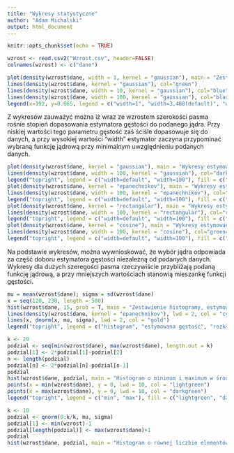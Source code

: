 ---
title: "Wykresy statystyczne"
author: "Adam Michalski"
output: html_document
---

```{r setup, include=FALSE}
knitr::opts_chunk$set(echo = TRUE)
```

```{r}
wzrost <- read.csv2("Wzrost.csv", header=FALSE)
colnames(wzrost) <- c("dane")

plot(density(wzrost$dane, width = 1, kernel = "gaussian"), main = "Zestawienie estymowanych gęstości z różną szerekością pasma", xlab = "x", ylab = "gęstość", col="red")
lines(density(wzrost$dane, kernel = "gaussian"), col="green")
lines(density(wzrost$dane, width = 10, kernel = "gaussian"), col="blue")
lines(density(wzrost$dane, width = 100, kernel = "gaussian"), col="black")
legend(x=192, y=0.065, legend = c("width=1", "width=3,488(default)", "width=10", "width=100"), fill = c("red", "green", "blue", "black"))
```

Z wykresów zauważyć można iż wraz ze wzrostem szerokości pasma rośnie stopień dopasowania estymatora gęstości do podanego jądra. Przy niskiej wartości tego parametru gęstość zaś ściśle dopasowuje się do danych, a przy wysokiej wartości "width" estymator zaczyna przypominać wybraną funkcję jądrową przy minimalnym uwzględnieniu podanych danych.

```{r}
plot(density(wzrost$dane, kernel = "gaussian"), main = "Wykresy estymowanej gęstości jądrem Gaussowskim", xlab = "x", ylab = "gęstość", col="orange")
lines(density(wzrost$dane, width = 100, kernel = "gaussian"), col="darkorange4")
legend("topright", legend = c("width=default", "width=100"), fill = c("orange", "darkorange4"))
plot(density(wzrost$dane, kernel = "epanechnikov"), main = "Wykresy estymowanej gęstości jądrem Epanechnikova", xlab = "x", ylab = "gęstość", col="cyan")
lines(density(wzrost$dane, width = 100, kernel = "epanechnikov"), col="cyan4")
legend("topright", legend = c("width=default", "width=100"), fill = c("cyan", "cyan4"))
plot(density(wzrost$dane, kernel = "rectangular"), main = "Wykresy estymowanej gęstości jądrem prostokątnym", xlab = "x", ylab = "gęstość", col="red")
lines(density(wzrost$dane, width = 100, kernel = "rectangular"), col="red4")
legend("topright", legend = c("width=default", "width=100"), fill = c("red", "red4"))
plot(density(wzrost$dane, kernel = "cosine"), main = "Wykresy estymowanej gęstości jądrem cosinusowym", xlab = "x", ylab = "gęstość", col="green")
lines(density(wzrost$dane, width = 100, kernel = "cosine"), col="green4")
legend("topright", legend = c("width=default", "width=100"), fill = c("green", "green4"))
```

Na podstawie wykresów, można wywnioskować, że wybór jądra odpowiada za część doboru estymatora gęstości niezależną od podanych danych. Wykresy dla dużych szeregości pasma rzeczywiście przybliżają podaną funkcję jądrową, a przy mniejszych wartościach stanowią mieszankę funkcji gęstości.

```{r}
mu = mean(wzrost$dane); sigma = sd(wzrost$dane)
x = seq(120, 230, length = 500)
hist(wzrost$dane, 15, prob = T, main = "Zestawienie histogramy, estymowanej gęstości i rozkładu normalnego", xlab = "x", ylab = "gęstość", col="magenta")
lines(density(wzrost$dane, kernel = "epanechnikov"), lwd = 2, col = "cyan")
lines(x, dnorm(x, mu, sigma), lwd = 2, col = "gold")
legend("topright", legend = c("histogram", "estymowana gęstość", "rozkład normalny"), fill = c("magenta", "cyan", "gold"))
```

```{r}
k <- 20
podzial <- seq(min(wzrost$dane), max(wzrost$dane), length.out = k)
podzial[1] <- 2*podzial[1]-podzial[2]
n <- length(podzial)
podzial[n] <- 2*podzial[n]-podzial[n-1]
podzial
hist(wzrost$dane, podzial, main = "Histogram o minimum i maximum w środku podziałów", xlab = "x", ylab = "gęstość", col = "purple")
points(x = min(wzrost$dane), y = 0, lwd = 10, col = "lightgreen")
points(x = max(wzrost$dane), y = 0, lwd = 10, col = "darkgreen")
legend("topright", legend = c("min", "max"), fill = c("lightgreen", "darkgreen"))
```

```{r}
k <- 10
podzial <- qnorm(0:k/k, mu, sigma)
podzial[1] <- min(wzrost)-1
podzial[length(podzial)] <- max(wzrost$dane)+1
podzial
hist(wzrost$dane, podzial, main = "Histogram o równej liczbie elementów w podziałach", xlab = "x", ylab = "gęstość", col="lightblue")
```